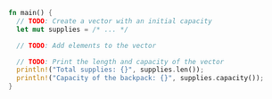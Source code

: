 ```rust
fn main() {
  // TODO: Create a vector with an initial capacity
  let mut supplies = /* ... */

  // TODO: Add elements to the vector

  // TODO: Print the length and capacity of the vector
  println!("Total supplies: {}", supplies.len());
  println!("Capacity of the backpack: {}", supplies.capacity());
}
```